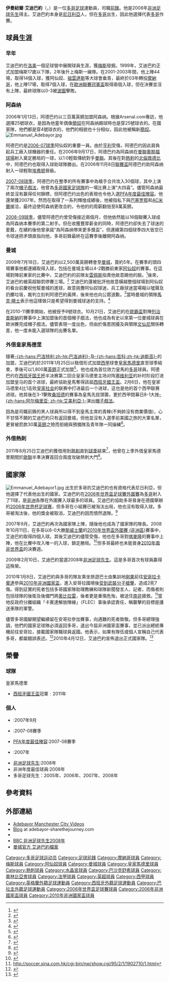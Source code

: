{{noteTA|G1=football|G2=西甲|G3=EPL
|T=zh-hans:埃曼纽尔·阿德巴约; zh-hk:伊曼紐爾·艾迪巴約; zh-tw:伊曼紐爾·阿德巴約;
|1=zh-hans:埃曼纽尔·阿德巴约; zh-hk:伊曼紐爾·艾迪巴約; zh-tw:伊曼紐爾·阿德巴約;
|2=zh-hans:阿德巴约;zh-hant:艾迪巴約;zh-tw:阿德巴約;zh-hk:艾迪巴約;zh-mo:艾迪巴約;
|3=zh-hans:卡努;zh-hk:簡奴;zh-tw:卡努;
}}
{{Football player infobox 
|  playername     = 伊曼紐爾·艾迪巴約<br />''Emmanuel Adebayor''
| image       = Emmanuel Adebayor - Lech - Manchester 026.jpg
| image_size  = 250px
| fullname    = Sheyi Emmanuel Adebayor<ref name="Sheyi Emmanuel Adebayor">{{cite web | title = Sheyi Emmanuel Adebayor | url = http://www.lequipe.fr/Football/FootballFicheJoueur60000000000000000000020809.html | publisher = L'équipe.fr | accessdate = 31 October 2010 | language = fr | archive-date = 2010-08-15 | archive-url = https://web.archive.org/web/20100815045839/http://www.lequipe.fr/Football/FootballFicheJoueur60000000000000000000020809.html | dead-url = no }}</ref>
| birth_date  = {{Birth date and age|1984|2|26|df=yes}}<ref name=PremLeagueProfile>{{cite web|title=Emmanual Adebayor|url=http://www.premierleague.com/en-gb/players/profile.overview.html/emmanuel-adebayor|work=Player Profiles|publisher=[[Premier_League|Premier League]]|accessdate=13 June 2012|archive-date=2015-08-11|archive-url=https://web.archive.org/web/20150811103826/http://www.premierleague.com/en-gb/players/profile.overview.html/emmanuel-adebayor|dead-url=no}}</ref> 
| birth_place =  {{TGO}}[[滨海区_(多哥)|濱海區]][[洛美|洛美]] 
| height      = {{convert|1.91|m|abbr=on}}<ref name=PremLeagueProfile/>
|  nickname       = ''Sheyi''、多哥王子
|  position       = [[前鋒_(足球)|前鋒]]
| currentclub = 
| clubnumber  = 
| youthyears1 = 1998–1999
| youthyears2 = 1999–2001
| youthclubs1 = [[OC_Agaza|OC Agaza]]
| youthclubs2 = [[梅斯足球俱乐部|梅斯]]
| years1 = 2001–2003 | clubs1 = [[梅斯足球俱乐部|梅斯]]                   | caps1 = 44  | goals1 = 15
| years2 = 2003–2006 | clubs2 = [[摩納哥足球俱樂部|摩納哥]]               | caps2 = 78  | goals2 = 18
| years3 = 2006–2009 | clubs3 = [[阿仙奴|阿仙奴]]                                | caps3 = 104 | goals3 = 46
| years4 = 2009–2012 | clubs4 = [[曼彻斯特城足球俱乐部|曼城]]             | caps4 = 34  | goals4 = 15
| years5 = 2011       | clubs5 = → [[皇家馬德里足球俱樂部|皇家馬德里]]    | caps5 = 14  | goals5 = 5
| years6 = 2011–2012 | clubs6 = → [[托特纳姆热刺足球俱乐部|熱刺]]        | caps6 = 33  | goals6 = 17
| years7 = 2012–2015 | clubs7 = [[托特纳姆热刺足球俱乐部|熱刺]]           | caps7 = 92  | goals7 = 35
| years8 = 2016     | clubs8 = [[水晶宮足球俱樂部|水晶宮]]                | caps8 = 12   | goals8 = 1
| years9 = 2017–2019 | clubs9 = [[伊斯坦堡巴沙克舒希足球會|巴沙克舒希]]   | caps9 = 60   | goals9 = 24
| years10 = 2019      | clubs10 = [[卡塞利體育|卡塞利]]   | caps10 = 8  | goals10 = 2
| years11 = 2020      | clubs11 = [[奥林匹亚俱乐部|奥林匹亚]]                              | caps11 = 2   | goals11 = 0
| nationalyears1 = 2000–
| nationalteam1  = [[多哥國家足球隊|多哥]]
| nationalcaps1  = 87 | nationalgoals1 = 32
|  pcupdate = 2020年2月12日
|  ntupdate = 2019年3月24日
}}
'''伊曼紐爾·艾迪巴約'''（{{lang-fr|'''Emmanuel Adebayor'''}}，{{bd|1984年|2月26日|catidx=Adebayor, Emmanuel}}）是一位[[多哥|多哥]][[足球|足球]]運動員，司職[[前鋒_(足球)|前鋒]]。他是2008年[[非洲足球先生|非洲足球先生]]得主。艾迪巴約本身是[[尼日利亞|尼日利亞]]人，但在[[多哥|多哥]]出生，因此他選擇代表[[多哥國家足球隊|多哥]]作賽。

== 球員生涯 ==
=== 早年 ===
艾迪巴約在[[洛美|洛美]]一個足球營中展開球員生涯，獲[[梅斯足球俱乐部|梅斯]]發掘。1999年，艾迪巴約正式加盟梅斯17歲以下隊，2年後升上梅斯一線隊。在2001-2003年間，他上陣44場，取得14個入球，獲阿仙奴、[[祖雲達斯|祖雲達斯]]等大球會垂青，最終於03年轉投[[摩納哥足球俱樂部|摩納哥]]，他上陣17場，取得7個入球，在[[欧洲冠军联赛|歐洲聯賽冠軍盃]]取得兩個入球，但在決賽並沒有上陣，最終球隊以0-3被[[波尔图足球俱乐部|波圖]]擊敗。

=== 阿森纳 ===
2006年1月13日，阿德巴约以三百萬英鎊加盟阿森纳。根據Arsenal.com專訪，他選擇25號球衣，是因為他童年偶像[[恩萬科沃·卡努|簡奴]]在阿森纳踢球時也是穿25號球衣的。在國家隊，他們都是穿4號球衣的，他們的相貌也十分相似，因此他被稱新[[恩萬科沃·卡努|簡奴]]。 
[[File:Emmanuel_Adebayor.jpg|thumb]]

阿德巴约是[[2006年至2007年英格蘭超級聯賽|2006-07球季]]阿仙奴的重要一員。由於[[蒂埃里·亨利|亨利]]受傷，阿德巴约因此肩負起兵工廠入球機器的重任。在2006年9月17日，阿德巴约為阿森纳在[[曼聯|曼聯]][[奧脫福球場|奧脫福球場]]射入奠定勝局的一球，以1:0輕取傳統對手[[曼聯|曼聯]]。其後在對[[熱刺|熱刺]]的[[北倫敦德比|北倫敦德比]]中，阿德巴约也取得入球助球隊勝出。在2006年11月8日[[聯賽盃|聯賽盃]]阿德巴约助阿森纳射入一球輕取[[埃弗顿|埃弗顿]]晉級。

[[2007年至2008年英格蘭超級聯賽|2007-08球季]]，阿德巴约在整季的所有賽事中為槍手合共攻入30個球，其中上演了兩次[[帽子戲法|帽子戲法]]，他曾為[[多哥國家足球隊|多哥國家足球隊]]的一場比赛上演“大四喜”。儘管阿森纳最終並沒有赢得任何錦標，但阿德巴约出色的表現也令他入選[[PFA年度最佳陣容|PFA年度最佳陣容]]。他還榮獲2007年{{tsl|en|BBC African Footballer of the Year|BBC非洲足球先生}}。然而在取得了一系列輝煌成績後，他被指私下與[[巴塞罗那足球會|巴塞罗那]]和[[AC米蘭|AC米蘭]]接洽，最终迫使阿森纳更改合約，令他的的周薪翻倍至8萬英鎊。

[[2007年至2008年英格蘭超級聯賽|2008-09球季]]，儘管阿德巴约曾受傷接近兩個月，但他依然能以16個聯賽入球成為阿森纳本賽季的第二射手。但在收獲豐厚薪金的同時，阿德巴约卻失去了球迷的愛戴，在續約後他曾承諾“為阿森纳帶來更多獎盃”，但連續第四個球季四大皆空已令球迷把矛頭直指向他，多哥前鋒最終在這賽季後離開阿森纳。

=== 曼城 ===
2009年7月18日，艾迪巴約以2,500萬英鎊轉會至[[曼城|曼城]]，簽約5年。在賽季的頭四場賽事他都連續取得入球，包括在曼城主場以4-2戰勝前東家[[阿仙奴|阿仙奴]]的賽事。在這場對陣前東家的比賽中，艾迪巴約的前隊友[[雲佩斯|雲佩斯]]指責他故意踢他的臉。<ref>{{cite web |url=http://www.arsenal.com/news/news-archive/van-persie-reaction-to-adebayor-incident |title=存档副本 |accessdate=2012-01-12 |deadurl=yes |archiveurl=https://web.archive.org/web/20090914153515/http://www.arsenal.com/news/news-archive/van-persie-reaction-to-adebayor-incident |archivedate=2009-09-14 }}</ref>後來，艾迪巴約被英超聯罰停賽三場。<ref>{{Cite web |url=http://news.bbc.co.uk/sport2/hi/football/eng_prem/8258287.stm |title=存档副本 |accessdate=2010-01-09 |archive-date=2020-09-19 |archive-url=https://web.archive.org/web/20200919103424/http://news.bbc.co.uk/sport2/hi/football/eng_prem/8258287.stm |dead-url=no }}</ref> 艾迪巴約還被批評他故意橫越整個球場到阿仙奴的看台前慶祝他幫曼城的進球，故意挑釁阿仙奴球迷，兵工廠球迷當場報以噓聲及扔擲垃圾，裁判立刻判阿德巴約黃牌，後來他也向公眾道歉。<ref>{{Cite web |url=http://news.bbc.co.uk/sport2/hi/football/teams/m/man_city/8252649.stm |title=存档副本 |accessdate=2010-01-09 |archive-date=2020-07-03 |archive-url=https://web.archive.org/web/20200703214247/http://news.bbc.co.uk/sport2/hi/football/teams/m/man_city/8252649.stm/ |dead-url=no }}</ref>當時曼城的領隊[[马克·休斯|馬克·曉士]]表示他這樣做只是希望得到曼城球迷的支持。<ref>{{Cite web |url=http://www.guardian.co.uk/football/2009/sep/13/emmanuel-adebayor-manchester-city-arsenal |title=存档副本 |accessdate=2010-01-09 |archive-date=2009-09-22 |archive-url=https://web.archive.org/web/20090922175935/http://www.guardian.co.uk/football/2009/sep/13/emmanuel-adebayor-manchester-city-arsenal |dead-url=no }}</ref>

在2010-11賽季開始，他被授予9號球衣。10月21日，艾迪巴約在[[歐霸盃|歐霸盃]]對陣[[波茲南萊克足球俱樂部|列治普斯納]]的賽事中上演加盟後的首個帽子戲法，他也成為有史以來第一位曼城球員在歐洲賽完成帽子戲法。儘管表現一度出色，但由於傷患困擾及與領隊[[羅拔圖·文仙尼|文仙尼]]關係轉差，他一度未能入選球隊的出賽名單。

=== 外借皇家馬德里 ===
隨著[[马里奥·巴洛特利|-{zh-hans:巴洛特利;zh-hk:巴洛迪利}-]]及[[埃丁·哲科|-{zh-hans:哲科;zh-hk:迪斯高}-]]的加盟，艾迪巴約於2011年1月25日以租借形式加盟[[西甲|西甲]]球會[[皇家馬德里足球俱樂部|皇家馬德里]]直至球季結束，季後可以1,800萬[[英鎊|英鎊]]正式加盟<ref>{{cite news |language=en |url=http://www.skysports.com/story/0,19528,11661_6701496,00.html |title=Real agree Adebayor loan |publisher=''Sky Sports'' |date=2011-01-25 |accessdate=2011-01-26 |archive-date=2016-03-09 |archive-url=https://web.archive.org/web/20160309135447/http://www.skysports.com/story/0,19528,11661_6701496,00.html |dead-url=no }}</ref>，他也成為首位效力皇馬的[[多哥|多哥]]球員。阿德巴约在[[西班牙国王杯|西班牙国王杯]]半决赛第二回合皇家马德里主场对阵[[塞维利亚足球俱乐部|塞维利亚]]的补时阶段打进加盟皇马的首个进球，最終協助皇馬奪得該屆[[西班牙國王盃|西班牙國王盃]]。2月6日，他在皇家马德里4比1击败[[皇家社会足球俱乐部|皇家社会]]的联赛中打进最后一个进球，这也是他的首个西甲联赛进球。他其後在3-1擊敗[[桑坦德競技|桑坦德]]的賽事為皇馬先拔頭籌，更於西甲閉幕日8-1大挫[[阿爾梅里亞足球俱樂部|-{zh-hans:阿尔梅里亚; zh-hk:艾美利亞;}-]]演出[[帽子戲法|帽子戲法]]。

因為是司職前鋒的黑人球員所以得不到皇馬主席的青睞(不夠帥沒有商業價值)，心不甘情不願的艾迪巴約只有返回曼城，但他並沒有入選季前美國之旅的大軍名單，更冒被罰款30萬[[英鎊|英鎊]]之險而拒絕與預備隊及青年隊一同操練<ref>{{cite news |language=en |url=http://www.dailymail.co.uk/sport/football/article-2014203/Insulted-Emmanuel-Adebayor-return-Manchester-City-training.html?TO=1490 |title='Insulted' and 'disrespected' Adebayor to return to Man City training next week |publisher=''dailymail.co.uk'' |date=2011-07-13 |accessdate=2011-08-26 |archive-date=2016-10-11 |archive-url=https://web.archive.org/web/20161011123309/http://www.dailymail.co.uk/sport/football/article-2014203/Insulted-Emmanuel-Adebayor-return-Manchester-City-training.html?TO=1490 |dead-url=no }}</ref>。

=== 外借熱刺 ===
2011年8月25日艾迪巴約獲借用到[[托特纳姆热刺足球俱乐部|熱刺]]直到[[2011年至2012年英格蘭超級聯賽|球季]]結束<ref>{{cite news |language=en |url=http://news.bbc.co.uk/sport2/hi/football/14554542.stm |title=Manchester City's Emmanuel Adebayor joins Tottenham on loan |publisher=''[[BBC_Sport|BBC Sport]]'' |date=2011-08-25 |accessdate=2011-08-26 |archive-date=2012-01-26 |archive-url=https://web.archive.org/web/20120126043501/http://news.bbc.co.uk/sport2/hi/football/14554542.stm |dead-url=no }}</ref>，他曾在上季外借皇家馬德里期間於[[2010/11賽季歐洲冠軍聯賽|歐聯]]半準決賽首回合兩度攻破熱刺大門<ref>{{cite news |language=en |url=http://news.bbc.co.uk/sport2/hi/football/europe/9445378.stm |title=Real Madrid 4-0 Tottenham |publisher=''[[BBC_Sport|BBC Sport]]'' |date=2011-04-05 |accessdate=2011-08-26 |archive-date=2020-11-12 |archive-url=https://web.archive.org/web/20201112002955/http://news.bbc.co.uk/sport2/hi/football/europe/9445378.stm |dead-url=no }}</ref>。

== 國家隊 ==
[[File:Emmanuel_Adebayor1.jpg|thumb]]
出生於多哥的艾迪巴約也有資格代表尼日利亞，但他選擇了代表他出生的國家。艾迪巴約在[[2006年世界盃足球賽外圍賽|2006年世界盃足球賽外圍賽]]為[[多哥國家足球隊|多哥]]射入了11球，是[[非洲|非洲]]各隊在外圍賽入球最多的球員。艾迪巴約協助多哥晉身在德國舉辦的[[2006年世界杯足球赛|2006年世界杯足球赛]]，但多哥在小組賽已被淘汰出局，他也沒有取得入球。多哥被淘汰後，他的獎金被取消，艾迪巴約因而憤然退隊。<ref>{{Cite web |url=http://news.bbc.co.uk/sport2/hi/football/africa/6494073.stm |title=存档副本 |accessdate=2010-01-09 |archive-date=2020-10-20 |archive-url=https://web.archive.org/web/20201020011644/http://news.bbc.co.uk/sport2/hi/football/africa/6494073.stm |dead-url=no }}</ref>

2007年9月，艾迪巴約再次為國家隊上陣，隨後他也成為了國家隊的隊長。2008年10月11日，在多哥以6-0大勝[[斯威士蘭國家足球隊|斯威士蘭]]的[[2010年世界盃外圍賽_(非洲區)|2010年世界盃外圍賽 (非洲區)]]賽事中，艾迪巴約取得四個入球。其後艾迪巴約儘管受傷，他也在多哥對[[喀麥隆國家足球隊|喀麥隆]]的賽事中上陣，他在比賽中攻入唯一的入球，鎖定勝局。<ref>{{Cite web |url=http://www.mirrorfootball.co.uk/match-centre/Togo-1-Cameroon-0-Arsenal-s-Emmanuel-Adebayor-back-on-target-article29514.html |title=存档副本 |accessdate=2010-01-09 |archive-date=2012-02-06 |archive-url=https://web.archive.org/web/20120206112045/http://www.mirrorfootball.co.uk/match-centre/Togo-1-Cameroon-0-Arsenal-s-Emmanuel-Adebayor-back-on-target-article29514.html |dead-url=no }}</ref>但多哥最終也未能晉身[[2010年世界盃足球賽|2010年南非世界盃]]的決賽週。

2009年2月10日，艾迪巴約當選2008年[[非洲足球先生|非洲足球先生]]。這是多哥首次有球員赢得這殊榮。

2010年1月8日，艾迪巴約與多哥的隊友乘坐旅遊巴士由集訓地[[剛果|剛果]]前往[[安哥拉|安哥拉]][[卡賓達|卡賓達]]參與[[2010年非洲國家盃|2010年非洲國家盃]]，進入安哥拉國境後[[多哥國家足球隊遇襲事件|受到武裝分子槍擊]]，造成2死7傷。得到証實的死者包括多哥國家隊助理教練和球隊新聞發言人、記者，而傷者則包括球隊的後衛{{tsl|en|Serge Akakpo|阿卡波}}及後備門將[[奧比拉雷|奧比拉雷]]，後者更是重傷危殆，被送住[[南非|南非]]搶救。<ref>http://soccer.sina.com.hk/cgi-bin/nw/show.cgi/95/2/1/1902710/1.html</ref>當地反政府分離組織「卡賓達解放陣線」（FLEC）事後承認責任，稱襲擊的目標是護送車隊的軍警。

儘管多哥國腳期望繼續留在安哥拉參加賽事，向遇難的死者致敬。但多哥總理{{tsl|en|Gilbert Houngbo|洪博}}強調，他們的國家足球隊必須返回多哥，退出今屆非洲國家盃賽事，並已派出總統專機前往安哥拉，接載國家隊職球員返國。他表示，如果有隊伍或個人宣稱自己代表多哥，都屬錯誤表述。<ref>{{Cite web |url=http://soccernet.espn.go.com/news/story?id=723265&sec=global&cc=4716 |title=存档副本 |accessdate=2010-01-10 |archive-date=2010-01-14 |archive-url=https://web.archive.org/web/20100114234937/http://soccernet.espn.go.com/news/story?id=723265&sec=global&cc=4716 |dead-url=no }}</ref>2010年4月12日，艾迪巴約宣佈退出正式國家隊。<ref>{{Cite web |url=http://www.telegraph.co.uk/sport/football/leagues/premierleague/mancity/7583196/Manchester-City-striker-Emmanuel-Adebayor-retires-from-international-football.html |title=存档副本 |accessdate=2010-04-13 |archive-date=2010-04-16 |archive-url=https://web.archive.org/web/20100416162450/http://www.telegraph.co.uk/sport/football/leagues/premierleague/mancity/7583196/Manchester-City-striker-Emmanuel-Adebayor-retires-from-international-football.html |dead-url=no }}</ref>

== 榮譽 ==
===球隊===
;皇家馬德里
*[[西班牙國王盃|西班牙國王盃]]冠軍﹕2011年

===個人===
* {{link-en|英超本月最佳球員|Goal of the Month (England)}}:2007年9月
* {{link-en|賽季最佳入球|Goal of the Season}}:2007-08賽季
* [[PFA年度最佳陣容|PFA年度最佳陣容]]:2007-08賽季
* {{link-en|BBC非洲足球先生|BBC African Footballer of the Year}}:2007年
* [[非洲足球先生|非洲足球先生]]:2008年
* 非洲年度最佳球員:2008年
* 多哥足球先生：2005年、2006年、2007年、2008年

== 參考資料 ==
{{reflist}}

== 外部連結 ==
* [https://web.archive.org/web/20181008135617/http://sportsvideo24.com/Highlights/football-news/adebayor-arsenal-held-me-back/1097 Adebayor Manchester City Videos]
* [https://web.archive.org/web/20140621061602/http://adebayor-sharethejourney.com/ Blog] at adebayor-sharethejourney.com
* {{soccerbase|29678}}
* [http://www.bbc.co.uk/worldservice/indepth/african_footballer_2008.shtml BBC 非洲足球先生2008年]{{Wayback|url=http://www.bbc.co.uk/worldservice/indepth/african_footballer_2008.shtml |date=20090109223458 }}
* [http://www.mcfc.co.uk/Players/Strikers/Emmanuel-Adebayor 曼城官方 艾迪巴約檔案] {{WebCite|url=https://www.webcitation.org/69vVWsd8Q?url=http://www.mcfc.co.uk/Players/Strikers/Emmanuel-Adebayor |date=20120815033424 |dateformat=iso }}

{{start box}}
{{s-before|[[弗雷迪·卡努特|簡路迪]]}}
{{s-title|[[非洲足球先生|非洲足球先生]]|2008年}}
{{s-after|[[杜奧巴|杜奧巴]]}}
{{end box}}

{{2007/08年英超PFA年度最佳陣容}}

{{DEFAULTSORT:Adebayor, Emmanuel}}
[[Category:多哥足球运动员|Category:多哥足球运动员]]
[[Category:足球前鋒|Category:足球前鋒]]
[[Category:摩納哥球員|Category:摩納哥球員]]
[[Category:梅斯球員|Category:梅斯球員]]
[[Category:阿仙奴球員|Category:阿仙奴球員]]
[[Category:曼城球員|Category:曼城球員]]
[[Category:皇家馬德里球員|Category:皇家馬德里球員]]
[[Category:熱刺球員|Category:熱刺球員]]
[[Category:水晶宮球員|Category:水晶宮球員]]
[[Category:巴沙克舒希球員|Category:巴沙克舒希球員]]
[[Category:奧林比亞會球員|Category:奧林比亞會球員]]
[[Category:法甲球員|Category:法甲球員]]
[[Category:英超球員|Category:英超球員]]
[[Category:西甲球員|Category:西甲球員]]
[[Category:英格蘭外籍足球運動員|Category:英格蘭外籍足球運動員]]
[[Category:西班牙外籍足球運動員|Category:西班牙外籍足球運動員]]
[[Category:巴拉圭外籍足球運動員|Category:巴拉圭外籍足球運動員]]
[[Category:2006年世界盃足球賽球員|Category:2006年世界盃足球賽球員]]
[[Category:2006年非洲國家盃球員|Category:2006年非洲國家盃球員]]
[[Category:2010年非洲國家盃球員|Category:2010年非洲國家盃球員]]